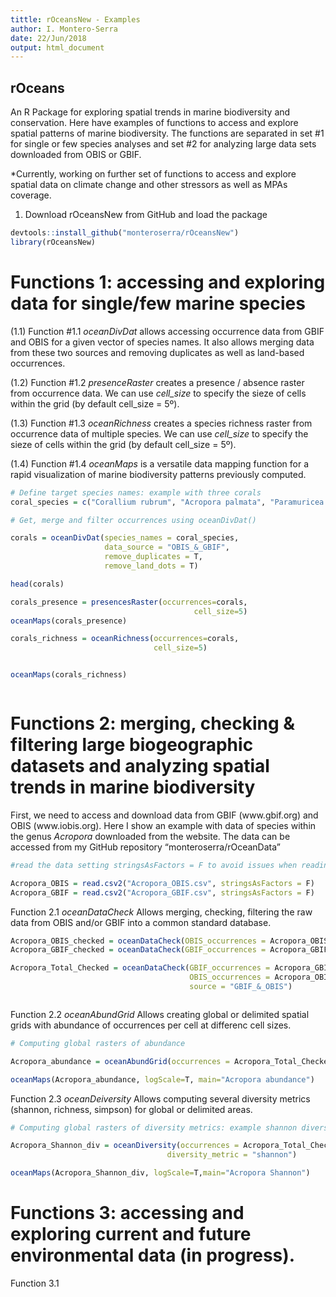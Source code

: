 ```yaml
---
tittle: rOceansNew - Examples
author: I. Montero-Serra
date: 22/Jun/2018
output: html_document
---
```


## rOceans 
An R Package for exploring spatial trends in marine biodiversity and conservation. Here
have examples of functions to access and explore spatial patterns of marine biodiversity. 
The functions are separated in set #1 for single or few species analyses and set #2 for
analyzing large data sets downloaded from OBIS or GBIF. 

*Currently, working on further set of functions to access and explore spatial data on climate change and other stressors as well as MPAs coverage. 

(1) Download rOceansNew from GitHub and load the package
```r

devtools::install_github("monteroserra/rOceansNew")
library(rOceansNew)

````

# Functions 1: accessing and exploring data for single/few marine species

(1.1) Function #1.1 *oceanDivDat* allows accessing occurrence data from GBIF and OBIS for a given vector of species names. It also allows merging data from these two sources and removing duplicates as well as land-based occurrences. 

(1.2) Function #1.2 *presenceRaster* creates a presence / absence raster from occurrence data. We can use *cell_size* to specify the sieze of cells within the grid (by default 
cell_size = 5º).

(1.3) Function #1.3 *oceanRichness* creates a species richness raster from occurrence data of multiple species. We can use *cell_size* to specify the sieze of cells within the grid (by default cell_size = 5º). 

(1.4) Function #1.4 *oceanMaps* is a versatile data mapping function for a rapid visualization of marine biodiversity patterns previously computed.  



```r
# Define target species names: example with three corals
coral_species = c("Corallium rubrum", "Acropora palmata", "Paramuricea clavata")

# Get, merge and filter occurrences using oceanDivDat()

corals = oceanDivDat(species_names = coral_species,
                     data_source = "OBIS_&_GBIF", 
                     remove_duplicates = T, 
                     remove_land_dots = T)

head(corals)

corals_presence = presencesRaster(occurrences=corals, 
                                         cell_size=5)
oceanMaps(corals_presence)

corals_richness = oceanRichness(occurrences=corals, 
                                cell_size=5)


oceanMaps(corals_richness)



```


# Functions 2: merging, checking & filtering large biogeographic datasets and analyzing spatial trends in marine biodiversity


First, we need to access and download data from GBIF (www.gbif.org) and OBIS (www.iobis.org). 
Here I show an example with data of species within the genus *Acropora* downloaded from the website. The data can be accessed from my GitHub repository "monteroserra/rOceanData"

```r

#read the data setting stringsAsFactors = F to avoid issues when reading wrong coordiantes. 

Acropora_OBIS = read.csv2("Acropora_OBIS.csv", stringsAsFactors = F)
Acropora_GBIF = read.csv2("Acropora_GBIF.csv", stringsAsFactors = F)


```


Function 2.1 *oceanDataCheck* Allows merging, checking, filtering the raw data from OBIS and/or GBIF into a common standard database. 

```r

Acropora_OBIS_checked = oceanDataCheck(OBIS_occurrences = Acropora_OBIS, source = "OBIS")
Acropora_GBIF_checked = oceanDataCheck(GBIF_occurrences = Acropora_GBIF, source = "GBIF")

Acropora_Total_Checked = oceanDataCheck(GBIF_occurrences = Acropora_GBIF,
                                        OBIS_occurrences = Acropora_OBIS,
                                        source = "GBIF_&_OBIS")



```

Function 2.2 *oceanAbundGrid* Allows creating global or delimited spatial grids with abundance
of occurrences per cell at differenc cell sizes. 

```r
# Computing global rasters of abundance

Acropora_abundance = oceanAbundGrid(occurrences = Acropora_Total_Checked, cell_size=5)

oceanMaps(Acropora_abundance, logScale=T, main="Acropora abundance")


```


Function 2.3 *oceanDeiversity* Allows computing several diversity metrics (shannon, richness, simpson) for global or delimited areas. 

```r

# Computing global rasters of diversity metrics: example shannon diversity of Acropora species

Acropora_Shannon_div = oceanDiversity(occurrences = Acropora_Total_Checked,
                                   diversity_metric = "shannon")

oceanMaps(Acropora_Shannon_div, logScale=T,main="Acropora Shannon")
```



# Functions 3: accessing and exploring current and future environmental data (in progress). 


Function 3.1 











